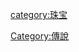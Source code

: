 {{Catnav|頁面分類|历史|傳說}}
{{Catnav|頁面分類|人类社会|社會習俗|民俗學|傳說}}
{{Catnav|頁面分類|人类社会|宗教|神秘學|傳說}}
{{Catnav|頁面分類|人文學科|艺术|工藝|珠宝}}
{{Catnav|頁面分類|人文學科|人类学|民俗學|傳說}}

[[Category:傳說|Category:傳說]]
[[category:珠宝|category:珠宝]]
